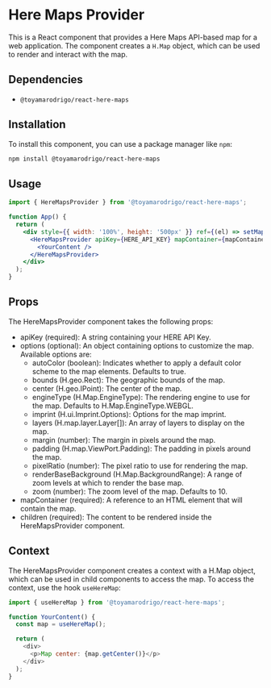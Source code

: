 # Here Maps Provider

This is a React component that provides a Here Maps API-based map for a web application. The component creates a `H.Map` object, which can be used to render and interact with the map.

## Dependencies
- `@toyamarodrigo/react-here-maps`

## Installation

To install this component, you can use a package manager like `npm`:

```sh
npm install @toyamarodrigo/react-here-maps
```

## Usage

```jsx
import { HereMapsProvider } from '@toyamarodrigo/react-here-maps';

function App() {
  return (
    <div style={{ width: '100%', height: '500px' }} ref={(el) => setMapContainer(el)}>
      <HereMapsProvider apiKey={HERE_API_KEY} mapContainer={mapContainer}>
        <YourContent />
      </HereMapsProvider>
    </div>
  );
}
```
## Props

The HereMapsProvider component takes the following props:

- apiKey (required): A string containing your HERE API Key.
- options (optional): An object containing options to customize the map. Available options are:
  - autoColor (boolean): Indicates whether to apply a default color scheme to the map elements. Defaults to true.
  - bounds (H.geo.Rect): The geographic bounds of the map.
  - center (H.geo.IPoint): The center of the map.
  - engineType (H.Map.EngineType): The rendering engine to use for the map. Defaults to H.Map.EngineType.WEBGL.
  - imprint (H.ui.Imprint.Options): Options for the map imprint.
  - layers (H.map.layer.Layer[]): An array of layers to display on the map.
  - margin (number): The margin in pixels around the map.
  - padding (H.map.ViewPort.Padding): The padding in pixels around the map.
  - pixelRatio (number): The pixel ratio to use for rendering the map.
  - renderBaseBackground (H.Map.BackgroundRange): A range of zoom levels at which to render the base map.
  - zoom (number): The zoom level of the map. Defaults to 10.
- mapContainer (required): A reference to an HTML element that will contain the map.
- children (required): The content to be rendered inside the HereMapsProvider component.

## Context

The HereMapsProvider component creates a context with a H.Map object, which can be used in child components to access the map. To access the context, use the hook `useHereMap`:

```js
import { useHereMap } from '@toyamarodrigo/react-here-maps';

function YourContent() {
  const map = useHereMap();

  return (
    <div>
      <p>Map center: {map.getCenter()}</p>
    </div>
  );
}

```
